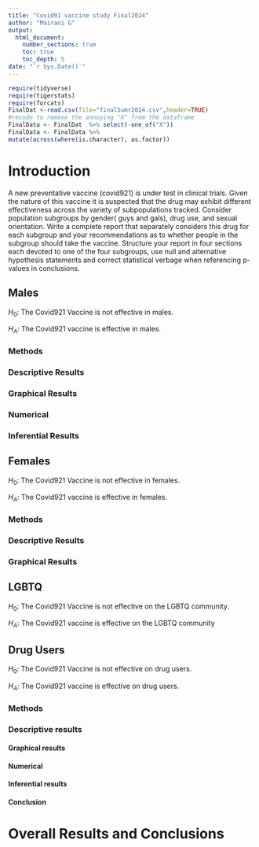 ```yaml
---
title: "Covid91 vaccine study Final2024"
author: "Mairani G"
output: 
  html_document:
    number_sections: true
    toc: true
    toc_depth: 5
date: "`r Sys.Date()`" 
---
```


```r
require(tidyverse)
require(tigerstats)
require(forcats)
FinalDat <-read.csv(file="finalSumr2024.csv",header=TRUE)
#recode to remove the annoying "X" from the dataframe
FinalData <- FinalDat  %>% select(-one_of("X"))
FinalData <- FinalData %>%
mutate(across(where(is.character), as.factor))
```

# Introduction

A new  preventative vaccine (covid921) is under test in clinical trials. Given the nature of this vaccine it is suspected that the drug may exhibit different effectiveness across the variety of subpopulations tracked. Consider population subgroups by gender( guys and gals), drug use, and sexual orientation. Write a complete report that separately considers this drug for each subgroup and your recommendations as to whether people in the subgroup should take the vaccine. Structure your report in four sections each devoted to one of the four subgroups, use null and alternative hypothesis statements and correct statistical verbage when referencing p-values in conclusions.

## Males
$H_0$: The Covid921 Vaccine is not effective in males.

$H_A$: The Covid921 vaccine is effective in males.

### Methods

### Descriptive Results

### Graphical Results 

### Numerical

### Inferential Results

## Females

$H_0$: The Covid921 Vaccine is not effective in females.

$H_A$: The Covid921 vaccine is effective in females.

### Methods

### Descriptive Results

### Graphical Results 

## LGBTQ
$H_0$: The Covid921 Vaccine is not effective on the LGBTQ community.

$H_A$: The Covid921 vaccine is effective on the LGBTQ community


## Drug Users

$H_0$: The Covid921 Vaccine is not effective on drug users.   

$H_A$: The Covid921 vaccine is effective on drug users.  


### Methods

### Descriptive results

#### Graphical results 

#### Numerical

#### Inferential results

#### Conclusion


# Overall Results and Conclusions